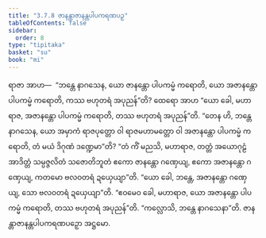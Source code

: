```yaml
---
title: "3.7.8 ဇာနန္တာဇာနန္တပါပကရဏပဉှ"
tableOfContents: false
sidebar:
  order: 8
type: "tipitaka"
basket: "su"
book: "mi"
---
```



<DynamicBreadcrumb />

<Division number="101" book="mi" e="ch" v="28">

<Paragraph number="481" book="mi">
ရာဇာ အာဟ—  “ဘန္တေ နာဂသေန, ယော ဇာနန္တော ပါပကမ္မံ ကရောတိ, ယော အဇာနန္တော ပါပကမ္မံ ကရောတိ, ကဿ ဗဟုတရံ အပုညန်”တိ? ထေရော အာဟ “ယော ခေါ, မဟာရာဇ, အဇာနန္တော ပါပကမ္မံ ကရောတိ, တဿ ဗဟုတရံ အပုညန်”တိ. “တေန ဟိ, ဘန္တေ နာဂသေန, ယော အမှာကံ ရာဇပုတ္တော ဝါ ရာဇမဟာမတ္တော ဝါ အဇာနန္တော ပါပကမ္မံ ကရောတိ, တံ မယံ ဒိဂုဏံ ဒဏ္ဍေမာ”တိ? “တံ ကိံ မညသိ, မဟာရာဇ, တတ္တံ အယောဂုဠံ အာဒိတ္တံ သမ္ပဇ္ဇလိတံ သဇောတိဘူတံ ဧကော ဇာနန္တော ဂဏှေယျ, ဧကော အဇာနန္တော ဂဏှေယျ, ကတမော ဗလဝတရံ ဍယှေယျာ”တိ. “ယော ခေါ, ဘန္တေ, အဇာနန္တော ဂဏှေယျ, သော ဗလဝတရံ ဍယှေယျာ”တိ. “ဧဝမေဝ ခေါ, မဟာရာဇ, ယော အဇာနန္တော ပါပကမ္မံ ကရောတိ, တဿ ဗဟုတရံ အပုညန်”တိ.
</Paragraph>

<Paragraph number="482" book="mi">
“ကလ္လောသိ, ဘန္တေ နာဂသေနာ”တိ.

</Paragraph>
</Division>

<Paragraph number="483" type="center" book="mi">
ဇာနန္တာဇာနန္တပါပကရဏပဉှော အဋ္ဌမော.
</Paragraph>